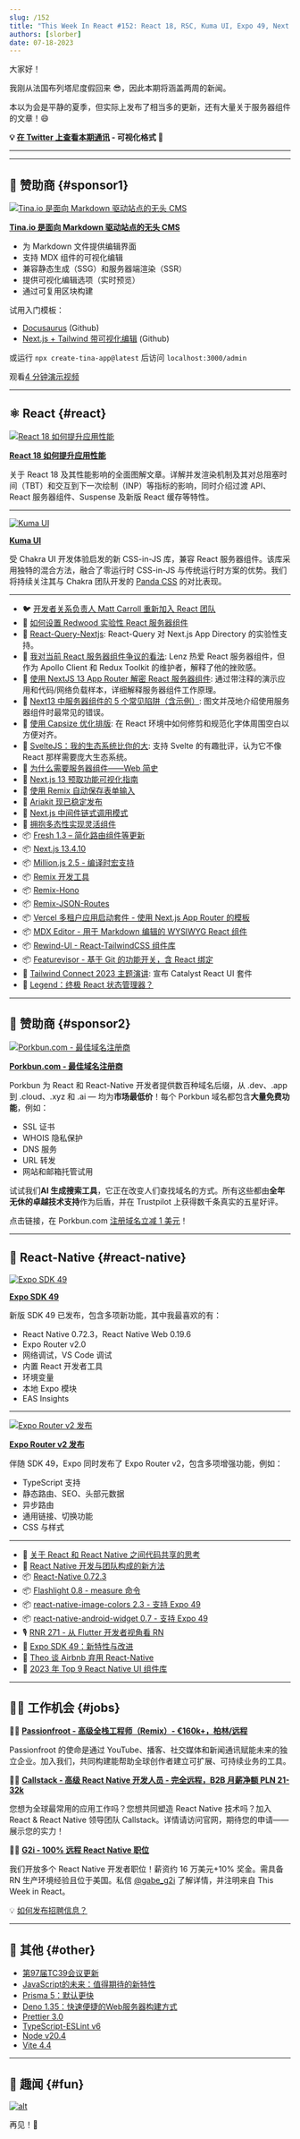 ```yaml
---
slug: /152
title: "This Week In React #152: React 18, RSC, Kuma UI, Expo 49, Next.js, Remix DevTools, Fresh, React-Query, Redwood, Catalyst, Million, MDXEditor, Ariakit, Rewind, TC39, Prettier..."
authors: [slorber]
date: 07-18-2023
---
```


大家好！

我刚从法国布列塔尼度假回来 😎，因此本期将涵盖两周的新闻。

本以为会是平静的夏季，但实际上发布了相当多的更新，还有大量关于服务器组件的文章！😄

<!-- truncate -->

**💡 [在 Twitter 上查看本期通讯](https://slo.im/thread) - 可视化格式 🎨**

---


<Support />

---

## 💸 赞助商 {#sponsor1}

[![Tina.io 是面向 Markdown 驱动站点的无头 CMS](/emails/issues/140/tinacms.jpg)](https://tina.io/?utm_source=newsletter&utm_term=this-week-in-react)

**[Tina.io 是面向 Markdown 驱动站点的无头 CMS](https://tina.io/?utm_source=newsletter&utm_term=this-week-in-react)**

- 为 Markdown 文件提供编辑界面
- 支持 MDX 组件的可视化编辑
- 兼容静态生成（SSG）和服务器端渲染（SSR）
- 提供可视化编辑选项（实时预览）
- 通过可复用区块构建

试用入门模板：

- [Docusaurus](https://github.com/tinacms/tinasaurus) (Github)
- [Next.js + Tailwind 带可视化编辑](https://github.com/tinacms/tina-cloud-starter) (Github)

或运行 `npx create-tina-app@latest` 后访问 `localhost:3000/admin`

观看[4 分钟演示视频](https://www.youtube.com/watch?v=zRkeKSZjlyw)

---

## ⚛️ React {#react}

[![React 18 如何提升应用性能](/emails/issues/152/react18perf.jpg)](https://vercel.com/blog/how-react-18-improves-application-performance)

**[React 18 如何提升应用性能](https://vercel.com/blog/how-react-18-improves-application-performance)**

关于 React 18 及其性能影响的全面图解文章。详解并发渲染机制及其对总阻塞时间（TBT）和交互到下一次绘制（INP）等指标的影响，同时介绍过渡 API、React 服务器组件、Suspense 及新版 React 缓存等特性。

---

[![Kuma UI](/emails/issues/152/kuma.jpg)](https://www.kuma-ui.com/)

**[Kuma UI](https://www.kuma-ui.com/)**

受 Chakra UI 开发体验启发的新 CSS-in-JS 库，兼容 React 服务器组件。该库采用独特的混合方法，融合了零运行时 CSS-in-JS 与传统运行时方案的优势。我们将持续关注其与 Chakra 团队开发的 [Panda CSS](https://panda-css.com/) 的对比表现。

---

- 🐦 [开发者关系负责人 Matt Carroll 重新加入 React 团队](https://twitter.com/mattcarrollcode/status/1681342638816112641)
- 👀 [如何设置 Redwood 实验性 React 服务器组件](https://community.redwoodjs.com/t/react-server-components-rsc/5081)
- 👀 [React-Query-Nextjs](https://twitter.com/TkDodo/status/1680153231853223938): React-Query 对 Next.js App Directory 的实验性支持。
- 📜 [我对当前 React 服务器组件争议的看法](https://phryneas.de/react-server-components-controversy): Lenz 热爱 React 服务器组件，但作为 Apollo Client 和 Redux Toolkit 的维护者，解释了他的挫败感。
- 📜 [使用 NextJS 13 App Router 解密 React 服务器组件](https://demystifying-rsc.vercel.app/): 通过带注释的演示应用和代码/网络负载样本，详细解释服务器组件工作原理。
- 📜 [Next13 中服务器组件的 5 个常见陷阱（含示例）](https://www.propelauth.com/post/5-common-pitfalls-with-server-components-in-next13-with-examples): 图文并茂地介绍使用服务器组件时最常见的错误。
- 📜 [使用 Capsize 优化排版](https://www.skovy.dev/blog/using-capsize-with-stitches): 在 React 环境中如何修剪和规范化字体周围空白以方便对齐。
- 📜 [SvelteJS：我的生态系统比你的大](https://hackmd.io/@roguegpu/r1RKQMdt3): 支持 Svelte 的有趣批评，认为它不像 React 那样需要庞大生态系统。
- 📜 [为什么需要服务器组件——Web 简史](https://www.perssondennis.com/articles/why-server-components-a-brief-history-of-web)
- 📜 [Next.js 13 预取功能可视化指南](https://www.builder.io/blog/prefetching-nextjs-visual-guide)
- 📜 [使用 Remix 自动保存表单输入](https://www.jacobparis.com/content/remix-form-autosave)
- 📜 [Ariakit 现已稳定发布](https://newsletter.ariakit.org/p/stable)
- 📜 [Next.js 中间件链式调用模式](https://raphael.badia.cc/posts/a-pattern-for-chaining-middlewares)
- 📜 [拥抱多态性实现灵活组件](https://brightinventions.pl/blog/embracing-polymorphism-for-flexible-components/)
- 📦 [Fresh 1.3 – 简化路由组件等更新](https://twitter.com/deno_land/status/1681340646723039232)
- 📦 [Next.js 13.4.10](https://github.com/vercel/next.js/releases/tag/v13.4.10)
- 📦 [Million.js 2.5 - 编译时宏支持](https://twitter.com/aidenybai/status/1679698685603774464)
- 📦 [Remix 开发工具](https://twitter.com/AlemTuzlak59192/status/1680538200702369794)
- 📦 [Remix-Hono](https://github.com/sergiodxa/remix-hono)
- 📦 [Remix-JSON-Routes](https://github.com/brophdawg11/remix-json-routes)
- 📦 [Vercel 多租户应用启动套件 - 使用 Next.js App Router 的模板](https://vercel.com/blog/platforms-starter-kit)
- 📦 [MDX Editor - 用于 Markdown 编辑的 WYSIWYG React 组件](https://mdxeditor.dev/)
- 📦 [Rewind-UI - React-TailwindCSS 组件库](https://rewind-ui.dev/)
- 📦 [Featurevisor - 基于 Git 的功能开关，含 React 绑定](https://github.com/fahad19/featurevisor)
- 🎥 [Tailwind Connect 2023 主题演讲](https://www.youtube.com/watch?v=CLkxRnRQtDE): 宣布 Catalyst React UI 套件
- 🎥 [Legend：终极 React 状态管理器？](https://www.youtube.com/watch?v=E4TH77SMOG8)

<SubscribeFormEmbed placement="middle" />

---

## 💸 赞助商 {#sponsor2}

[![Porkbun.com - 最佳域名注册商](/emails/issues/150/porkbun.png)](https://porkbun.com/?coupon=TWIREACT&utm_source=TWIREACT&utm_medium=Newsletter&utm_campaign=twirjune2023)

**[Porkbun.com - 最佳域名注册商](https://porkbun.com/?coupon=TWIREACT&utm_source=TWIREACT&utm_medium=Newsletter&utm_campaign=twirjune2023)**

Porkbun 为 React 和 React-Native 开发者提供数百种域名后缀，从 .dev、.app 到 .cloud、.xyz 和 .ai — 均为**市场最低价**！每个 Porkbun 域名都包含**大量免费功能**，例如：

- SSL 证书
- WHOIS 隐私保护
- DNS 服务
- URL 转发
- 网站和邮箱托管试用

试试我们**AI 生成搜索工具**，它正在改变人们查找域名的方式。所有这些都由**全年无休的卓越技术支持**作为后盾，并在 Trustpilot 上获得数千条真实的五星好评。

点击链接，在 Porkbun.com [注册域名立减 1 美元](https://porkbun.com/?coupon=TWIREACT&utm_source=TWIREACT&utm_medium=Newsletter&utm_campaign=twirjune2023)！

---

## 📱 React-Native {#react-native}

[![Expo SDK 49](/emails/issues/152/expo49.jpg)](https://blog.expo.dev/expo-sdk-49-c6d398cdf740)

**[Expo SDK 49](https://blog.expo.dev/expo-sdk-49-c6d398cdf740)**

新版 SDK 49 已发布，包含多项新功能，其中我最喜欢的有：

- React Native 0.72.3，React Native Web 0.19.6
- Expo Router v2.0
- 网络调试，VS Code 调试
- 内置 React 开发者工具
- 环境变量
- 本地 Expo 模块
- EAS Insights

---

[![Expo Router v2 发布](/emails/issues/152/exporouter2.jpg)](https://blog.expo.dev/introducing-expo-router-v2-3850fd5c3ca1)

**[Expo Router v2 发布](https://blog.expo.dev/introducing-expo-router-v2-3850fd5c3ca1)**

伴随 SDK 49，Expo 同时发布了 Expo Router v2，包含多项增强功能，例如：

- TypeScript 支持
- 静态路由、SEO、头部元数据
- 异步路由
- 通用链接、切换功能
- CSS 与样式

---

- 📜 [关于 React 和 React Native 之间代码共享的思考](https://matthewwolfe.github.io/blog/code-sharing-react-and-react-native)
- 📜 [React Native 开发与团队构成的新方法](https://itnext.io/a-new-approach-to-react-native-development-and-team-composition-d6e3e3eb5184)
- 📦 [React-Native 0.72.3](https://github.com/facebook/react-native/releases/tag/v0.72.3)
- 📦 [Flashlight 0.8 - measure 命令](https://twitter.com/almouro/status/1676202443346944000)
- 📦 [react-native-image-colors 2.3 - 支持 Expo 49](https://github.com/osamaqarem/react-native-image-colors)
- 📦 [react-native-android-widget 0.7 - 支持 Expo 49](https://github.com/sAleksovski/react-native-android-widget)
- 🎙️ [RNR 271 - 从 Flutter 开发者视角看 RN](https://reactnativeradio.com/episodes/rnr-271-rn-from-a-flutter-devs-perspective)
- 🎥 [Expo SDK 49：新特性与改进](https://www.youtube.com/watch?v=1CVlTqHW5xQ)
- 🎥 [Theo 谈 Airbnb 弃用 React-Native](https://www.youtube.com/watch?v=ZM8lJIJb2Q4)
- 🎥 [2023 年 Top 9 React Native UI 组件库](https://www.youtube.com/watch?v=SfJGBbv-qQw)

---

## 🧑‍💻 工作机会 {#jobs}

🧑‍💼 [**Passionfroot - 高级全栈工程师（Remix）- €160k+，柏林/远程**](https://passionfroot.recruitee.com/o/senior-fullstack-engineer)

Passionfroot 的使命是通过 YouTube、播客、社交媒体和新闻通讯赋能未来的独立企业。加入我们，共同构建能帮助全球创作者建立可扩展、可持续业务的工具。

🧑‍💼 [**Callstack - 高级 React Native 开发人员 - 完全远程，B2B 月薪净额 PLN 21-32k**](https://www.callstack.com/senior-react-native-developer)

您想为全球最常用的应用工作吗？您想共同塑造 React Native 技术吗？加入 React & React Native 领导团队 Callstack。详情请访问官网，期待您的申请——展示您的实力！

🧑‍💼 [**G2i - 100% 远程 React Native 职位**](https://twitter.com/gabe_g2i/status/1563204813881425926?s=20&t=ArRLC77BpRwXXCdx8fnUqw)

我们开放多个 React Native 开发者职位！薪资约 16 万美元+10% 奖金。需具备 RN 生产环境经验且位于美国。私信 [@gabe_g2i](https://twitter.com/gabe_g2i) 了解详情，并注明来自 This Week in React。

💡 [如何发布招聘信息？](https://thisweekinreact.com/sponsor)

---

## 🔀 其他 {#other}

- [第97届TC39会议更新](https://dev.to/hemanth/updates-from-the-97th-tc39-meeting-1cnj)
- [JavaScript的未来：值得期待的新特性](https://thenewstack.io/whats-next-for-javascript-new-features-to-look-forward-to/)
- [Prisma 5：默认更快](https://www.prisma.io/blog/prisma-5-f66prwkjx72s)
- [Deno 1.35：快速便捷的Web服务器构建方式](https://deno.com/blog/v1.35)
- [Prettier 3.0](https://prettier.io/blog/2023/07/05/3.0.0.html)
- [TypeScript-ESLint v6](https://typescript-eslint.io/blog/announcing-typescript-eslint-v6/)
- [Node v20.4](https://nodejs.org/en/blog/release/v20.4.0)
- [Vite 4.4](https://twitter.com/vite_js/status/1676886213771264002)

---

## 🤭 趣闻 {#fun}

[![alt](/emails/issues/152/meme.jpg)](https://twitter.com/jantimon/status/1681275581629964300)

再见！👋
